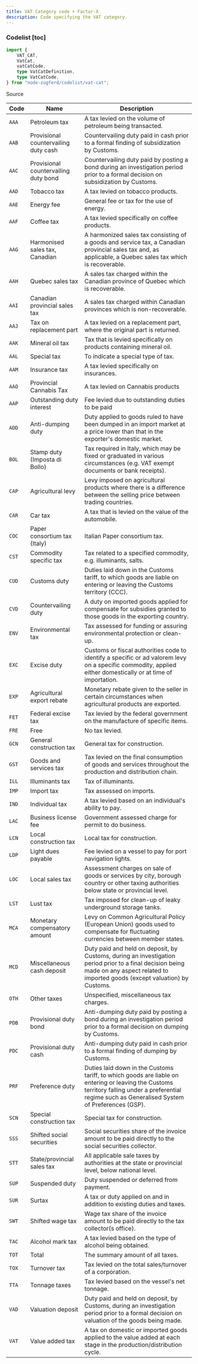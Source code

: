 ```yaml
---
title: VAT Category code + Factur-X
description: Code specifying the VAT category.
---
```



### Codelist [toc]

```ts
import {
	VAT_CAT,
	VatCat,
	vatCatCode,
	type VatCatDefinition,
	type VatCatCode,
} from "node-zugferd/codelist/vat-cat";

```

<div className="w-fit">
<Link href="https://github.com/jslno/node-zugferd/blob/main/packages/node-zugferd/scripts/codelists/vat-cat/output.xml" rel="noreferrer noopener" target="_blank">
Source
</Link>
</div>

<table className="[&_*>_*]:mt-0! [&_*>_*]:mb-0!">
<colgroup>
<col />
<col />
<col />
</colgroup>
<thead>
<tr>
<th>
Code
</th>
<th>
Name
</th>
<th>
Description
</th>
</tr>
</thead>
<tbody>
<tr>
<td>
<code>AAA</code>
</td>
<td>
Petroleum tax
</td>
<td>
A tax levied on the volume of petroleum being transacted.
</td>
</tr>
<tr>
<td>
<code>AAB</code>
</td>
<td>
Provisional countervailing duty cash
</td>
<td>
Countervailing duty paid in cash prior to a formal finding of subsidization by Customs.
</td>
</tr>
<tr>
<td>
<code>AAC</code>
</td>
<td>
Provisional countervailing duty bond
</td>
<td>
Countervailing duty paid by posting a bond during an investigation period prior to a formal decision on subsidization by Customs.
</td>
</tr>
<tr>
<td>
<code>AAD</code>
</td>
<td>
Tobacco tax
</td>
<td>
A tax levied on tobacco products.
</td>
</tr>
<tr>
<td>
<code>AAE</code>
</td>
<td>
Energy fee
</td>
<td>
General fee or tax for the use of energy.
</td>
</tr>
<tr>
<td>
<code>AAF</code>
</td>
<td>
Coffee tax
</td>
<td>
A tax levied specifically on coffee products.
</td>
</tr>
<tr>
<td>
<code>AAG</code>
</td>
<td>
Harmonised sales tax, Canadian
</td>
<td>
A harmonized sales tax consisting of a goods and service tax, a Canadian provincial sales tax and, as applicable, a Quebec sales tax which is recoverable.
</td>
</tr>
<tr>
<td>
<code>AAH</code>
</td>
<td>
Quebec sales tax
</td>
<td>
A sales tax charged within the Canadian province of Quebec which is recoverable.
</td>
</tr>
<tr>
<td>
<code>AAI</code>
</td>
<td>
Canadian provincial sales tax
</td>
<td>
A sales tax charged within Canadian provinces which is non-recoverable.
</td>
</tr>
<tr>
<td>
<code>AAJ</code>
</td>
<td>
Tax on replacement part
</td>
<td>
A tax levied on a replacement part, where the original part is returned.
</td>
</tr>
<tr>
<td>
<code>AAK</code>
</td>
<td>
Mineral oil tax
</td>
<td>
Tax that is levied specifically on products containing mineral oil.
</td>
</tr>
<tr>
<td>
<code>AAL</code>
</td>
<td>
Special tax
</td>
<td>
To indicate a special type of tax.
</td>
</tr>
<tr>
<td>
<code>AAM</code>
</td>
<td>
Insurance tax
</td>
<td>
A tax levied specifically on insurances.
</td>
</tr>
<tr>
<td>
<code>AAO</code>
</td>
<td>
Provincial Cannabis Tax
</td>
<td>
A tax levied on Cannabis products
</td>
</tr>
<tr>
<td>
<code>AAP</code>
</td>
<td>
Outstanding duty interest
</td>
<td>
Fee levied due to outstanding duties to be paid
</td>
</tr>
<tr>
<td>
<code>ADD</code>
</td>
<td>
Anti-dumping duty
</td>
<td>
Duty applied to goods ruled to have been dumped in an import market at a price lower than that in the exporter's domestic market.
</td>
</tr>
<tr>
<td>
<code>BOL</code>
</td>
<td>
Stamp duty (Imposta di Bollo)
</td>
<td>
Tax required in Italy, which may be fixed or graduated in various circumstances (e.g. VAT exempt documents or bank receipts).
</td>
</tr>
<tr>
<td>
<code>CAP</code>
</td>
<td>
Agricultural levy
</td>
<td>
Levy imposed on agricultural products where there is a difference between the selling price between trading countries.
</td>
</tr>
<tr>
<td>
<code>CAR</code>
</td>
<td>
Car tax
</td>
<td>
A tax that is levied on the value of the automobile.
</td>
</tr>
<tr>
<td>
<code>COC</code>
</td>
<td>
Paper consortium tax (Italy)
</td>
<td>
Italian Paper consortium tax.
</td>
</tr>
<tr>
<td>
<code>CST</code>
</td>
<td>
Commodity specific tax
</td>
<td>
Tax related to a specified commodity, e.g. illuminants, salts.
</td>
</tr>
<tr>
<td>
<code>CUD</code>
</td>
<td>
Customs duty
</td>
<td>
Duties laid down in the Customs tariff, to which goods are liable on entering or leaving the Customs territory (CCC).
</td>
</tr>
<tr>
<td>
<code>CVD</code>
</td>
<td>
Countervailing duty
</td>
<td>
A duty on imported goods applied for compensate for subsidies granted to those goods in the exporting country.
</td>
</tr>
<tr>
<td>
<code>ENV</code>
</td>
<td>
Environmental tax
</td>
<td>
Tax assessed for funding or assuring environmental protection or clean-up.
</td>
</tr>
<tr>
<td>
<code>EXC</code>
</td>
<td>
Excise duty
</td>
<td>
Customs or fiscal authorities code to identify a specific or ad valorem levy on a specific commodity, applied either domestically or at time of importation.
</td>
</tr>
<tr>
<td>
<code>EXP</code>
</td>
<td>
Agricultural export rebate
</td>
<td>
Monetary rebate given to the seller in certain circumstances when agricultural products are exported.
</td>
</tr>
<tr>
<td>
<code>FET</code>
</td>
<td>
Federal excise tax
</td>
<td>
Tax levied by the federal government on the manufacture of specific items.
</td>
</tr>
<tr>
<td>
<code>FRE</code>
</td>
<td>
Free
</td>
<td>
No tax levied.
</td>
</tr>
<tr>
<td>
<code>GCN</code>
</td>
<td>
General construction tax
</td>
<td>
General tax for construction.
</td>
</tr>
<tr>
<td>
<code>GST</code>
</td>
<td>
Goods and services tax
</td>
<td>
Tax levied on the final consumption of goods and services throughout the production and distribution chain.
</td>
</tr>
<tr>
<td>
<code>ILL</code>
</td>
<td>
Illuminants tax
</td>
<td>
Tax of illuminants.
</td>
</tr>
<tr>
<td>
<code>IMP</code>
</td>
<td>
Import tax
</td>
<td>
Tax assessed on imports.
</td>
</tr>
<tr>
<td>
<code>IND</code>
</td>
<td>
Individual tax
</td>
<td>
A tax levied based on an individual's ability to pay.
</td>
</tr>
<tr>
<td>
<code>LAC</code>
</td>
<td>
Business license fee
</td>
<td>
Government assessed charge for permit to do business.
</td>
</tr>
<tr>
<td>
<code>LCN</code>
</td>
<td>
Local construction tax
</td>
<td>
Local tax for construction.
</td>
</tr>
<tr>
<td>
<code>LDP</code>
</td>
<td>
Light dues payable
</td>
<td>
Fee levied on a vessel to pay for port navigation lights.
</td>
</tr>
<tr>
<td>
<code>LOC</code>
</td>
<td>
Local sales tax
</td>
<td>
Assessment charges on sale of goods or services by city, borough country or other taxing authorities below state or provincial level.
</td>
</tr>
<tr>
<td>
<code>LST</code>
</td>
<td>
Lust tax
</td>
<td>
Tax imposed for clean-up of leaky underground storage tanks.
</td>
</tr>
<tr>
<td>
<code>MCA</code>
</td>
<td>
Monetary compensatory amount
</td>
<td>
Levy on Common Agricultural Policy (European Union) goods used to compensate for fluctuating currencies between member states.
</td>
</tr>
<tr>
<td>
<code>MCD</code>
</td>
<td>
Miscellaneous cash deposit
</td>
<td>
Duty paid and held on deposit, by Customs, during an investigation period prior to a final decision being made on any aspect related to imported goods (except valuation) by Customs.
</td>
</tr>
<tr>
<td>
<code>OTH</code>
</td>
<td>
Other taxes
</td>
<td>
Unspecified, miscellaneous tax charges.
</td>
</tr>
<tr>
<td>
<code>PDB</code>
</td>
<td>
Provisional duty bond
</td>
<td>
Anti-dumping duty paid by posting a bond during an investigation period prior to a formal decision on dumping by Customs.
</td>
</tr>
<tr>
<td>
<code>PDC</code>
</td>
<td>
Provisional duty cash
</td>
<td>
Anti-dumping duty paid in cash prior to a formal finding of dumping by Customs.
</td>
</tr>
<tr>
<td>
<code>PRF</code>
</td>
<td>
Preference duty
</td>
<td>
Duties laid down in the Customs tariff, to which goods are liable on entering or leaving the Customs territory falling under a preferential regime such as Generalised System of Preferences (GSP).
</td>
</tr>
<tr>
<td>
<code>SCN</code>
</td>
<td>
Special construction tax
</td>
<td>
Special tax for construction.
</td>
</tr>
<tr>
<td>
<code>SSS</code>
</td>
<td>
Shifted social securities
</td>
<td>
Social securities share of the invoice amount to be paid directly to the social securities collector.
</td>
</tr>
<tr>
<td>
<code>STT</code>
</td>
<td>
State/provincial sales tax
</td>
<td>
All applicable sale taxes by authorities at the state or provincial level, below national level.
</td>
</tr>
<tr>
<td>
<code>SUP</code>
</td>
<td>
Suspended duty
</td>
<td>
Duty suspended or deferred from payment.
</td>
</tr>
<tr>
<td>
<code>SUR</code>
</td>
<td>
Surtax
</td>
<td>
A tax or duty applied on and in addition to existing duties and taxes.
</td>
</tr>
<tr>
<td>
<code>SWT</code>
</td>
<td>
Shifted wage tax
</td>
<td>
Wage tax share of the invoice amount to be paid directly to the tax collector(s office).
</td>
</tr>
<tr>
<td>
<code>TAC</code>
</td>
<td>
Alcohol mark tax
</td>
<td>
A tax levied based on the type of alcohol being obtained.
</td>
</tr>
<tr>
<td>
<code>TOT</code>
</td>
<td>
Total
</td>
<td>
The summary amount of all taxes.
</td>
</tr>
<tr>
<td>
<code>TOX</code>
</td>
<td>
Turnover tax
</td>
<td>
Tax levied on the total sales/turnover of a corporation.
</td>
</tr>
<tr>
<td>
<code>TTA</code>
</td>
<td>
Tonnage taxes
</td>
<td>
Tax levied based on the vessel's net tonnage.
</td>
</tr>
<tr>
<td>
<code>VAD</code>
</td>
<td>
Valuation deposit
</td>
<td>
Duty paid and held on deposit, by Customs, during an investigation period prior to a formal decision on valuation of the goods being made.
</td>
</tr>
<tr>
<td>
<code>VAT</code>
</td>
<td>
Value added tax
</td>
<td>
A tax on domestic or imported goods applied to the value added at each stage in the production/distribution cycle.
</td>
</tr>
</tbody>
</table>
